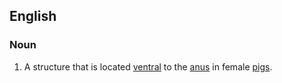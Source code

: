 ==English==

===Noun===
{{en-noun|?}}

# {{lb|en|zoology}} A structure that is located [[ventral]] to the [[anus]] in female [[pigs]].